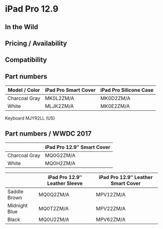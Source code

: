 # iPad Pro 12.9

## In the Wild

## Pricing / Availability

## Compatibility

## Part numbers

| Model / Color | iPad Pro Smart Cover | iPad Pro Silicone Case |
| ------------- | -------------------- | ---------------------- |
| Charcoal Gray | MK0L2ZM/A            | MK0D2ZM/A              |
| White         | MLJK2ZM/A            | MK0E2ZM/A              |

Keyboard MJYR2LL (US)

## Part numbers / WWDC 2017

|               | iPad Pro 12.9″ Smart Cover |
| ------------- | -------------------------- |
| Charcoal Gray | MQ0G2ZM/A                  |
| White         | MQ0H2ZM/A                  |

|               | iPad Pro 12.9″ Leather Sleeve | iPad Pro 12.9″ Leather Smart Cover |
| ------------- | ----------------------------- | ---------------------------------- |
| Saddle Brown  | MQ0Q2ZM/A                     | MPV12ZM/A                          |
| Midnight Blue | MQ0T2ZM/A                     | MPV22ZM/A                          |
| Black         | MQ0U2ZM/A                     | MPV62ZM/A                          |
